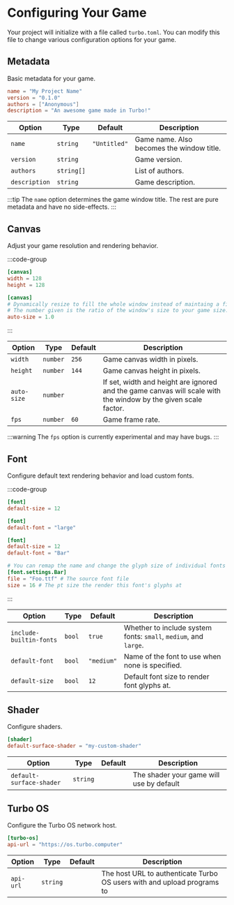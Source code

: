 # Configuring Your Game

Your project will initialize with a file called `turbo.toml`. You can modify this file to change various configuration options for your game.

## Metadata

Basic metadata for your game.

```toml [turbo.toml]
name = "My Project Name"
version = "0.1.0"
authors = ["Anonymous"]
description = "An awesome game made in Turbo!"
```

| Option        | Type       | Default      | Description                               |
| ------------- | ---------- | ------------ | ----------------------------------------- |
| `name`        | `string`   | `"Untitled"` | Game name. Also becomes the window title. |
| `version`     | `string`   |              | Game version.                             |
| `authors`     | `string[]` |              | List of authors.                          |
| `description` | `string`   |              | Game description.                         |

:::tip
The `name` option determines the game window title. The rest are pure metadata and have no side-effects.
:::

## Canvas

Adjust your game resolution and rendering behavior.

:::code-group

```toml [Basic]
[canvas]
width = 128
height = 128
```

```toml [Auto-size]
[canvas]
# Dynamically resize to fill the whole window instead of maintaing a fixed aspect ratio.
# The number given is the ratio of the window's size to your game size.
auto-size = 1.0
```

:::

| Option      | Type     | Default | Description                                                                                                    |
| ----------- | -------- | ------- | -------------------------------------------------------------------------------------------------------------- |
| `width`     | `number` | `256`   | Game canvas width in pixels.                                                                                   |
| `height`    | `number` | `144`   | Game canvas height in pixels.                                                                                  |
| `auto-size` | `number` |         | If set, width and height are ignored and the game canvas will scale with the window by the given scale factor. |
| `fps`       | `number` | `60`    | Game frame rate.                                                                                               |

:::warning
The `fps` option is currently experimental and may have bugs.
:::

## Font

Configure default text rendering behavior and load custom fonts.

:::code-group

```toml [Basic]
[font]
default-size = 12
```

```toml [Changing Defaults]
[font]
default-font = "large"
```

```toml [Individual Font Settings]
[font]
default-size = 12
default-font = "Bar"

# You can remap the name and change the glyph size of individual fonts
[font.settings.Bar]
file = "Foo.ttf" # The source font file
size = 16 # The pt size the render this font's glyphs at
```

:::

| Option                  | Type   | Default    | Description                                                      |
| ----------------------- | ------ | ---------- | ---------------------------------------------------------------- |
| `include-builtin-fonts` | `bool` | `true`     | Whether to include system fonts: `small`, `medium`, and `large`. |
| `default-font`          | `bool` | `"medium"` | Name of the font to use when none is specified.                  |
| `default-size`          | `bool` | `12`       | Default font size to render font glyphs at.                      |

## Shader

Configure shaders.

```toml [turbo.toml]
[shader]
default-surface-shader = "my-custom-shader"
```

| Option                   | Type     | Default | Description                              |
| ------------------------ | -------- | ------- | ---------------------------------------- |
| `default-surface-shader` | `string` |         | The shader your game will use by default |

## Turbo OS

Configure the Turbo OS network host.

```toml [turbo.toml]
[turbo-os]
api-url = "https://os.turbo.computer"
```

| Option    | Type     | Default | Description                                                             |
| --------- | -------- | ------- | ----------------------------------------------------------------------- |
| `api-url` | `string` |         | The host URL to authenticate Turbo OS users with and upload programs to |
